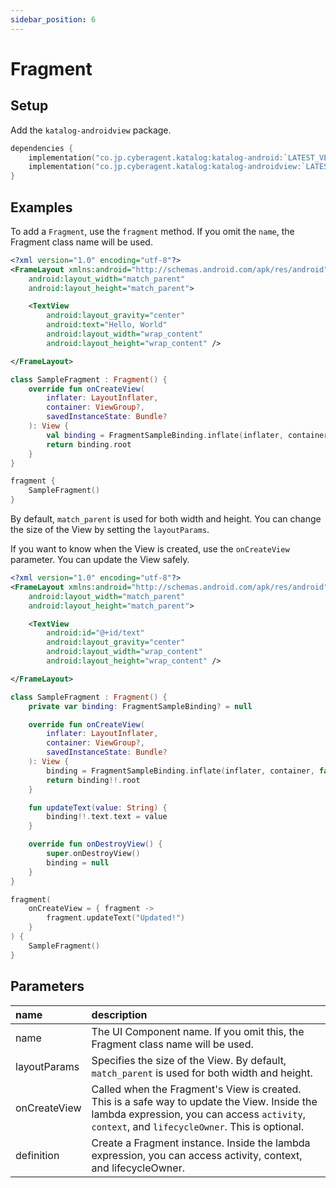 ```yaml
---
sidebar_position: 6
---
```



# Fragment

## Setup
Add the `katalog-androidview` package.

```kotlin
dependencies {
    implementation("co.jp.cyberagent.katalog:katalog-android:`LATEST_VERSION`")
    implementation("co.jp.cyberagent.katalog:katalog-androidview:`LATEST_VERSION`")
}
```

## Examples
<Preview
    imageUrl="/img/docs/fragment.png"
    width={1080}
    height={2280} >

To add a `Fragment`, use the `fragment` method.
If you omit the `name`, the Fragment class name will be used.

```xml title="res/layout/fragment_sample.xml"
<?xml version="1.0" encoding="utf-8"?>
<FrameLayout xmlns:android="http://schemas.android.com/apk/res/android"
    android:layout_width="match_parent"
    android:layout_height="match_parent">

    <TextView
        android:layout_gravity="center"
        android:text="Hello, World"
        android:layout_width="wrap_content"
        android:layout_height="wrap_content" />

</FrameLayout>
```

```kotlin
class SampleFragment : Fragment() {
    override fun onCreateView(
        inflater: LayoutInflater,
        container: ViewGroup?,
        savedInstanceState: Bundle?
    ): View {
        val binding = FragmentSampleBinding.inflate(inflater, container, false)
        return binding.root
    }
}
```

```kotlin
fragment {
    SampleFragment()
}
```

By default, `match_parent` is used for both width and height.
You can change the size of the View by setting the `layoutParams`.

</Preview>

<Preview
    imageUrl="/img/docs/fragment-update.png"
    width={1080}
    height={2280} >

If you want to know when the View is created, use the `onCreateView` parameter.
You can update the View safely.

```xml title="res/layout/fragment_sample.xml"
<?xml version="1.0" encoding="utf-8"?>
<FrameLayout xmlns:android="http://schemas.android.com/apk/res/android"
    android:layout_width="match_parent"
    android:layout_height="match_parent">

    <TextView
        android:id="@+id/text"
        android:layout_gravity="center"
        android:layout_width="wrap_content"
        android:layout_height="wrap_content" />

</FrameLayout>
```

```kotlin
class SampleFragment : Fragment() {
    private var binding: FragmentSampleBinding? = null

    override fun onCreateView(
        inflater: LayoutInflater,
        container: ViewGroup?,
        savedInstanceState: Bundle?
    ): View {
        binding = FragmentSampleBinding.inflate(inflater, container, false)
        return binding!!.root
    }

    fun updateText(value: String) {
        binding!!.text.text = value
    }

    override fun onDestroyView() {
        super.onDestroyView()
        binding = null
    }
}
```

```kotlin
fragment(
    onCreateView = { fragment ->
        fragment.updateText("Updated!")
    }
) {
    SampleFragment()
}
```
</Preview>

## Parameters

name|description
:--|:--
name|The UI Component name. If you omit this, the Fragment class name will be used.
layoutParams|Specifies the size of the View. By default, `match_parent` is used for both width and height.
onCreateView|Called when the Fragment's View is created. This is a safe way to update the View. Inside the lambda expression, you can access `activity`, `context`, and `lifecycleOwner`. This is optional.
definition|Create a Fragment instance. Inside the lambda expression, you can access activity, context, and lifecycleOwner.
